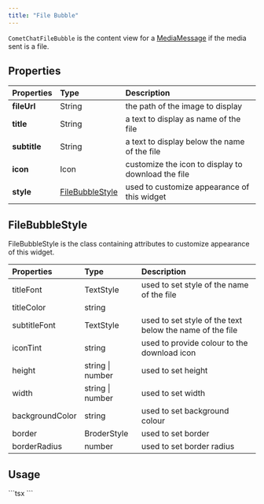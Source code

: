 ```yaml
---
title: "File Bubble"
---
```


`CometChatFileBubble` is the content view for a [MediaMessage](/sdk/react-native/send-message#media-message) if the media sent is a file.

## Properties

| Properties   | Type                                                                        | Description                                        |
| :------------ | :--------------------------------------------------------------------------- | :-------------------------------------------------- |
| **fileUrl**  | String                                                                      | the path of the image to display                   |
| **title**    | String                                                                      | a text to display as name of the file              |
| **subtitle** | String                                                                      | a text to display below the name of the file       |
| **icon**     | Icon                                                                        | customize the icon to display to download the file |
| **style**    | [FileBubbleStyle](/ui-kit/react-native/v4/file-bubble#filebubblestyle) | used to customize appearance of this widget        |

## FileBubbleStyle

FileBubbleStyle is the class containing attributes to customize appearance of this widget.

| Properties      | Type             | Description                                              |
| :--------------- | :---------------- | :-------------------------------------------------------- |
| titleFont       | TextStyle        | used to set style of the name of the file                |
| titleColor      | string           |                                                          |
| subtitleFont    | TextStyle        | used to set style of the text below the name of the file |
| iconTint        | string           | used to provide colour to the download icon              |
| height          | string \| number | used to set height                                       |
| width           | string \| number | used to set width                                        |
| backgroundColor | string           | used to set background colour                            |
| border          | BroderStyle      | used to set border                                       |
| borderRadius    | number           | used to set border radius                                |

## Usage

<Tabs>
<Tab title="TypeScript">
```tsx
<CometChatFileBubble 
  fileUrl='https://images.pexels.com/photos/1496372/pexels-photo-1496372.jpeg',
  style= {{borderRadius: 6}}
/>
```

</Tab>

</Tabs>
